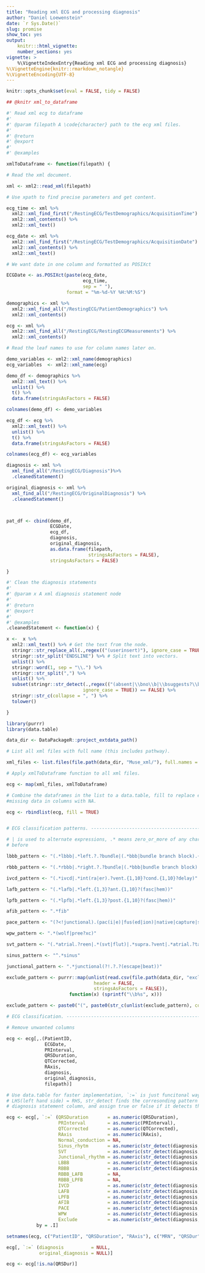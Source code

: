 ```yaml
---
title: "Reading xml ECG and processing diagnosis"
author: "Daniel Loewenstein"
date: `r Sys.Date()`
slug: promise
show_toc: yes
output:
    knitr:::html_vignette:
    number_sections: yes
vignette: >
    %\VignetteIndexEntry{Reading xml ECG and processing diagnosis}
%\VignetteEngine{knitr::rmarkdown_notangle}
%\VignetteEncoding{UTF-8}
---
```


```r
knitr::opts_chunk$set(eval = FALSE, tidy = FALSE)
```


```r
## @knitr xml_to_dataframe

#' Read xml ecg to dataframe
#'
#' @param filepath A \code{character} path to the ecg xml files.
#'
#' @return
#' @export
#'
#' @examples

xmlToDataframe <- function(filepath) {

# Read the xml document.

xml <- xml2::read_xml(filepath)

# Use xpath to find precise parameters and get content.

ecg_time <- xml %>%
  xml2::xml_find_first("/RestingECG/TestDemographics/AcquisitionTime") %>%
  xml2::xml_contents() %>%
  xml2::xml_text()

ecg_date <- xml %>%
  xml2::xml_find_first("/RestingECG/TestDemographics/AcquisitionDate") %>%
  xml2::xml_contents() %>%
  xml2::xml_text()

# We want date in one column and formatted as POSIXct

ECGDate <- as.POSIXct(paste(ecg_date,
                            ecg_time,
                            sep = " "),
                      format = "%m-%d-%Y %H:%M:%S")

demographics <- xml %>%
  xml2::xml_find_all("/RestingECG/PatientDemographics") %>%
  xml2::xml_contents()

ecg <- xml %>%
  xml2::xml_find_all("/RestingECG/RestingECGMeasurements") %>%
  xml2::xml_contents()

# Read the leaf names to use for column names later on.

demo_variables <- xml2::xml_name(demographics)
ecg_variables  <- xml2::xml_name(ecg)

demo_df <- demographics %>%
  xml2::xml_text() %>%
  unlist() %>%
  t() %>%
  data.frame(stringsAsFactors = FALSE)

colnames(demo_df) <- demo_variables

ecg_df <- ecg %>%
  xml2::xml_text() %>%
  unlist() %>%
  t() %>%
  data.frame(stringsAsFactors = FALSE)

colnames(ecg_df) <- ecg_variables

diagnosis <- xml %>%
  xml_find_all("/RestingECG/Diagnosis")%>%
  .cleanedStatement()

original_diagnosis <- xml %>%
  xml_find_all("/RestingECG/OriginalDiagnosis") %>%
  .cleanedStatement()



pat_df <- cbind(demo_df,
                ECGDate,
                ecg_df,
                diagnosis,
                original_diagnosis,
                as.data.frame(filepath,
                              stringsAsFactors = FALSE),
                stringsAsFactors = FALSE)

}

```

```r
#' Clean the diagnosis statements
#'
#' @param x A xml diagnosis statement node
#'
#' @return
#' @export
#'
#' @examples
.cleanedStatement <- function(x) {

x <-  x %>%
  xml2::xml_text() %>% # Get the text from the node.
  stringr::str_replace_all(.,regex(("(userinsert)"), ignore_case = TRUE), "") %>%
  stringr::str_split("ENDSLINE") %>% # Split text into vectors.
  unlist() %>%
  stringr::word(1, sep = "\\.") %>%
  stringr::str_split(",") %>%
  unlist() %>%
  subset(stringr::str_detect(.,regex(("(absent|\\bno\\b|\\bsuggests?\\b|\\bprobabl(e|y)\\b|\\bpossible\\b|\\brecommend\\b|\\bconsider\\b|\\bindicated\\b|resting)"),
                            ignore_case = TRUE)) == FALSE) %>%
  stringr::str_c(collapse = ", ") %>%
  tolower()

}
```


```r

library(purrr)
library(data.table)

data_dir <- DataPackageR::project_extdata_path()

# List all xml files with full name (this includes pathway).

xml_files <- list.files(file.path(data_dir, "Muse_xml/"), full.names = TRUE)

# Apply xmlToDataframe function to all xml files.

ecg <- map(xml_files, xmlToDataframe)

# Combine the dataframes in the list to a data.table, fill to replace empty/
#missing data in columns with NA.

ecg <- rbindlist(ecg, fill = TRUE)


# ECG classification patterns. ------------------------------------------------

# | is used to alternate expressions, .* means zero_or_more of any character
# before

lbbb_pattern <- "(.*lbbb|.*left.?.?bundle|(.*bbb|bundle branch block).{1,8}?left)"

rbbb_pattern <- "(.*rbbb|.*right.?.?bundle|(.*bbb|bundle branch block).{1,8}?right)"

ivcd_pattern <- "(.*ivcd|.*int(ra|er).?vent.{1,10}?cond.{1,10}?delay)"

lafb_pattern <- "(.*lafb|.*left.{1,3}?ant.{1,10}?(fasc|hem))"

lpfb_pattern <- "(.*lpfb|.*left.{1,3}?post.{1,10}?(fasc|hem))"

afib_pattern <- ".*fib"

pace_pattern <- "(?<!junctional).(pac(i|e)|fus(ed|ion)|native|capture|sens(e|ing)|tracking|spike|magne?t?|escape)"

wpw_pattern <- ".*(wolf|pree?xc)"

svt_pattern <- "(.*atrial.?reen|.*(svt|flut)|.*supra.?vent|.*atrial.?tach)"

sinus_pattern <- "^.*sinus"

junctional_pattern <- ".*junctional(?!.?.?(escape|beat))"

exclude_pattern <- purrr::map(unlist(read.csv(file.path(data_dir, "exclusion_terms.csv"),
                                header = FALSE,
                                stringsAsFactors = FALSE)),
                       function(x) (sprintf("\\b%s", x)))

exclude_pattern <- paste0("(", paste0(str_c(unlist(exclude_pattern), collapse = "|")), ")", collapse = "")

# ECG classification. ----------------------------------------------------------

# Remove unwanted columns

ecg <- ecg[,.(PatientID,
              ECGDate,
              PRInterval,
              QRSDuration,
              QTCorrected,
              RAxis,
              diagnosis,
              original_diagnosis,
              filepath)]

# Use data.table for faster implementation, `:=` is just funcitonal way of saying
# LHS(left hand side) = RHS, str_detect finds the corresonding pattern in the
# diagnosis statement column, and assign true or false if it detects the pattern.

ecg <- ecg[, `:=` (QRSDuration       = as.numeric(QRSDuration),
                   PRInterval        = as.numeric(PRInterval),
                   QTCorrected       = as.numeric(QTCorrected),
                   RAxis             = as.numeric(RAxis),
                   Normal_conduction = NA,
                   Sinus_rhytm       = as.numeric(str_detect(diagnosis, sinus_pattern)),
                   SVT               = as.numeric(str_detect(diagnosis, svt_pattern)),
                   Junctional_rhythm = as.numeric(str_detect(diagnosis, junctional_pattern)),
                   LBBB              = as.numeric(str_detect(diagnosis, lbbb_pattern)),
                   RBBB              = as.numeric(str_detect(diagnosis, rbbb_pattern)),
                   RBBB_LAFB         = NA,
                   RBBB_LPFB         = NA,
                   IVCD              = as.numeric(str_detect(diagnosis, ivcd_pattern)),
                   LAFB              = as.numeric(str_detect(diagnosis, lafb_pattern)),
                   LPFB              = as.numeric(str_detect(diagnosis, lpfb_pattern)),
                   AFIB              = as.numeric(str_detect(diagnosis, afib_pattern)),
                   PACE              = as.numeric(str_detect(diagnosis, pace_pattern)),
                   WPW               = as.numeric(str_detect(diagnosis, wpw_pattern)),
                   Exclude           = as.numeric(str_detect(diagnosis, exclude_pattern))),
           by = .I]

setnames(ecg, c("PatientID", "QRSDuration", "RAxis"), c("MRN", "QRSDur", "AXIS"))

ecg[, `:=` (diagnosis          = NULL,
            original_diagnosis = NULL)]

ecg <- ecg[!is.na(QRSDur)]

```